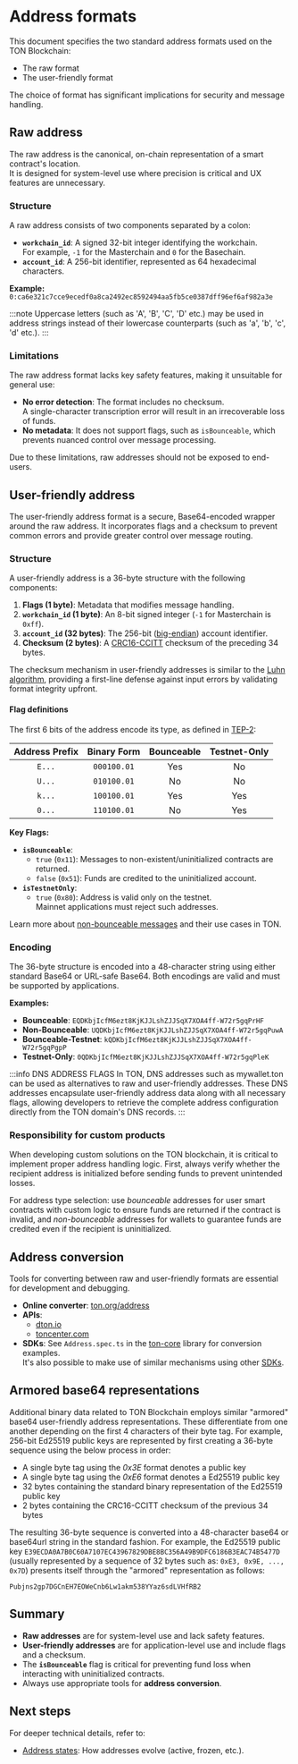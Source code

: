 
# Address formats

This document specifies the two standard address formats used on the TON Blockchain:
- The raw format
- The user-friendly format

The choice of format has significant implications for security and message handling.

## Raw address

The raw address is the canonical, on-chain representation of a smart contract's location.<br/>
It is designed for system-level use where precision is critical and UX features are unnecessary.

### Structure

A raw address consists of two components separated by a colon:

-   **`workchain_id`**: A signed 32-bit integer identifying the workchain.<br/>
For example, `-1` for the Masterchain and `0` for the Basechain.
-   **`account_id`**: A 256-bit identifier, represented as 64 hexadecimal characters.

**Example:**
`0:ca6e321c7cce9ecedf0a8ca2492ec8592494aa5fb5ce0387dff96ef6af982a3e`

:::note
Uppercase letters (such as 'A', 'B', 'C', 'D' etc.) may be used in address strings instead of their lowercase counterparts (such as 'a', 'b', 'c', 'd' etc.).
:::

### Limitations

The raw address format lacks key safety features, making it unsuitable for general use:

-   **No error detection**: The format includes no checksum.<br/>
A single-character transcription error will result in an irrecoverable loss of funds.
-   **No metadata**: It does not support flags, such as `isBounceable`, which prevents nuanced control over message processing.

Due to these limitations, raw addresses should not be exposed to end-users.

## User-friendly address

The user-friendly address format is a secure, Base64-encoded wrapper around the raw address. It incorporates flags and a checksum to prevent common errors and provide greater control over message routing.


### Structure  

A user-friendly address is a 36-byte structure with the following components:  

1. **Flags (1 byte)**: Metadata that modifies message handling.  
2. **`workchain_id` (1 byte)**: An 8-bit signed integer (`-1` for Masterchain is `0xff`).  
3. **`account_id` (32 bytes)**: The 256-bit ([big-endian](https://www.freecodecamp.org/news/what-is-endianness-big-endian-vs-little-endian/)) account identifier.  
4. **Checksum (2 bytes)**: A [CRC16-CCITT](https://github.com/ton-blockchain/ton-kotlin/blob/main/crypto/src/crc16.kt) checksum of the preceding 34 bytes.

The checksum mechanism in user-friendly addresses is similar to the [Luhn algorithm](https://en.wikipedia.org/wiki/Luhn_algorithm), providing a first-line defense against input errors by validating format integrity upfront.


#### Flag definitions  
The first 6 bits of the address encode its type, as defined in [TEP-2](https://github.com/ton-blockchain/TEPs/blob/master/text/0002-address.md):  

| Address Prefix | Binary Form | Bounceable | Testnet-Only |  
|:--------------:|:-----------:|:----------:|:------------:|  
|      `E...`    | `000100.01` |    Yes     |      No      |  
|      `U...`    | `010100.01` |     No     |      No      |  
|      `k...`    | `100100.01` |    Yes     |     Yes      |  
|      `0...`    | `110100.01` |     No     |     Yes      |  

**Key Flags:**  
- **`isBounceable`**:  
  - `true` (`0x11`): Messages to non-existent/uninitialized contracts are returned.  
  - `false` (`0x51`): Funds are credited to the uninitialized account.
- **`isTestnetOnly`**:  
  - `true` (`0x80`): Address is valid only on the testnet.<br/>
  Mainnet applications must reject such addresses.

Learn more about [non-bounceable messages](/v3/documentation/smart-contracts/message-management/non-bounceable-messages) and their use cases in TON.

### Encoding

The 36-byte structure is encoded into a 48-character string using either standard Base64 or URL-safe Base64. Both encodings are valid and must be supported by applications.

**Examples:**

-   **Bounceable**: `EQDKbjIcfM6ezt8KjKJJLshZJJSqX7XOA4ff-W72r5gqPrHF`
-   **Non-Bounceable**: `UQDKbjIcfM6ezt8KjKJJLshZJJSqX7XOA4ff-W72r5gqPuwA`
-   **Bounceable-Testnet**: `kQDKbjIcfM6ezt8KjKJJLshZJJSqX7XOA4ff-W72r5gqPgpP`
-   **Testnet-Only**: `0QDKbjIcfM6ezt8KjKJJLshZJJSqX7XOA4ff-W72r5gqPleK`

:::info DNS ADDRESS FLAGS
In TON, DNS addresses such as mywallet.ton can be used as alternatives to raw and user-friendly addresses. These DNS addresses encapsulate user-friendly address data along with all necessary flags, allowing developers to retrieve the complete address configuration directly from the TON domain's DNS records.
:::

### Responsibility for custom products

When developing custom solutions on the TON blockchain, it is critical to implement proper address handling logic. First, always verify whether the recipient address is initialized before sending funds to prevent unintended losses.

For address type selection: use _bounceable_ addresses for user smart contracts with custom logic to ensure funds are returned if the contract is invalid, and _non-bounceable_ addresses for wallets to guarantee funds are credited even if the recipient is uninitialized.

## Address conversion

Tools for converting between raw and user-friendly formats are essential for development and debugging.

-   **Online converter**: [ton.org/address](https://ton.org/address/)
-   **APIs**:
    -   [dton.io](https://dton.io/api/address/0:ca6e321c7cce9ecedf0a8ca2492ec8592494aa5fb5ce0387dff96ef6af982a3e)
    -   [toncenter.com](https://toncenter.com/api/v2/packAddress?address=0%3Aca6e321c7cce9ecedf0a8ca2492ec8592494aa5fb5ce0387dff96ef6af982a3e)
-   **SDKs**: See `Address.spec.ts` in the [ton-core](https://github.com/ton-org/ton/tree/master/ton-core) library for conversion examples.<br/>
It's also possible to make use of similar mechanisms using other [SDKs](/v3/guidelines/dapps/apis-sdks/sdk).

## Armored base64 representations

Additional binary data related to TON Blockchain employs similar "armored" base64 user-friendly address representations. These differentiate from one another depending on the first 4 characters of their byte tag. For example, 256-bit Ed25519 public keys are represented by first creating a 36-byte sequence using the below process in order:

- A single byte tag using the _0x3E_ format denotes a public key
- A single byte tag using the _0xE6_ format denotes a Ed25519 public key
- 32 bytes containing the standard binary representation of the Ed25519 public key
- 2 bytes containing the CRC16-CCITT checksum of the previous 34 bytes

The resulting 36-byte sequence is converted into a 48-character base64 or base64url string in the standard fashion. For example, the Ed25519 public key `E39ECDA0A7B0C60A7107EC43967829DBE8BC356A49B9DFC6186B3EAC74B5477D` (usually represented by a sequence of 32 bytes such as:  `0xE3, 0x9E, ..., 0x7D`) presents itself through the "armored" representation as follows:

`Pubjns2gp7DGCnEH7EOWeCnb6Lw1akm538YYaz6sdLVHfRB2`

## Summary

-   **Raw addresses** are for system-level use and lack safety features.
-   **User-friendly addresses** are for application-level use and include flags and a checksum.
-   The **`isBounceable`** flag is critical for preventing fund loss when interacting with uninitialized contracts.
-   Always use appropriate tools for **address conversion**.

## Next steps
For deeper technical details, refer to:
- [Address states](/v3/documentation/smart-contracts/address-states): How addresses evolve (active, frozen, etc.).

<Feedback />
